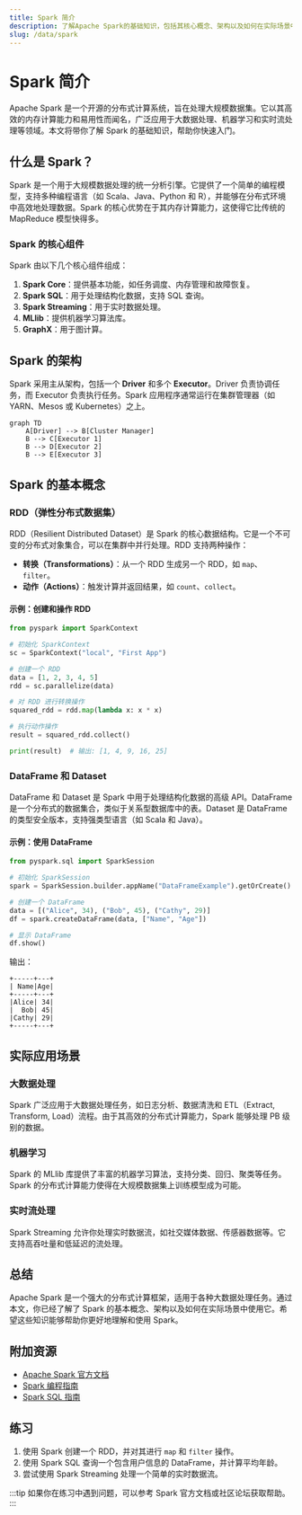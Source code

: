```yaml
---
title: Spark 简介
description: 了解Apache Spark的基础知识，包括其核心概念、架构以及如何在实际场景中使用它。
slug: /data/spark
---
```


# Spark 简介

Apache Spark 是一个开源的分布式计算系统，旨在处理大规模数据集。它以其高效的内存计算能力和易用性而闻名，广泛应用于大数据处理、机器学习和实时流处理等领域。本文将带你了解 Spark 的基础知识，帮助你快速入门。

## 什么是 Spark？

Spark 是一个用于大规模数据处理的统一分析引擎。它提供了一个简单的编程模型，支持多种编程语言（如 Scala、Java、Python 和 R），并能够在分布式环境中高效地处理数据。Spark 的核心优势在于其内存计算能力，这使得它比传统的 MapReduce 模型快得多。

### Spark 的核心组件

Spark 由以下几个核心组件组成：

1. **Spark Core**：提供基本功能，如任务调度、内存管理和故障恢复。
2. **Spark SQL**：用于处理结构化数据，支持 SQL 查询。
3. **Spark Streaming**：用于实时数据处理。
4. **MLlib**：提供机器学习算法库。
5. **GraphX**：用于图计算。

## Spark 的架构

Spark 采用主从架构，包括一个 **Driver** 和多个 **Executor**。Driver 负责协调任务，而 Executor 负责执行任务。Spark 应用程序通常运行在集群管理器（如 YARN、Mesos 或 Kubernetes）之上。

```mermaid
graph TD
    A[Driver] --> B[Cluster Manager]
    B --> C[Executor 1]
    B --> D[Executor 2]
    B --> E[Executor 3]
```

## Spark 的基本概念

### RDD（弹性分布式数据集）

RDD（Resilient Distributed Dataset）是 Spark 的核心数据结构。它是一个不可变的分布式对象集合，可以在集群中并行处理。RDD 支持两种操作：

- **转换（Transformations）**：从一个 RDD 生成另一个 RDD，如 `map`、`filter`。
- **动作（Actions）**：触发计算并返回结果，如 `count`、`collect`。

#### 示例：创建和操作 RDD

```python
from pyspark import SparkContext

# 初始化 SparkContext
sc = SparkContext("local", "First App")

# 创建一个 RDD
data = [1, 2, 3, 4, 5]
rdd = sc.parallelize(data)

# 对 RDD 进行转换操作
squared_rdd = rdd.map(lambda x: x * x)

# 执行动作操作
result = squared_rdd.collect()

print(result)  # 输出: [1, 4, 9, 16, 25]
```

### DataFrame 和 Dataset

DataFrame 和 Dataset 是 Spark 中用于处理结构化数据的高级 API。DataFrame 是一个分布式的数据集合，类似于关系型数据库中的表。Dataset 是 DataFrame 的类型安全版本，支持强类型语言（如 Scala 和 Java）。

#### 示例：使用 DataFrame

```python
from pyspark.sql import SparkSession

# 初始化 SparkSession
spark = SparkSession.builder.appName("DataFrameExample").getOrCreate()

# 创建一个 DataFrame
data = [("Alice", 34), ("Bob", 45), ("Cathy", 29)]
df = spark.createDataFrame(data, ["Name", "Age"])

# 显示 DataFrame
df.show()
```

输出：

```
+-----+---+
| Name|Age|
+-----+---+
|Alice| 34|
|  Bob| 45|
|Cathy| 29|
+-----+---+
```

## 实际应用场景

### 大数据处理

Spark 广泛应用于大数据处理任务，如日志分析、数据清洗和 ETL（Extract, Transform, Load）流程。由于其高效的分布式计算能力，Spark 能够处理 PB 级别的数据。

### 机器学习

Spark 的 MLlib 库提供了丰富的机器学习算法，支持分类、回归、聚类等任务。Spark 的分布式计算能力使得在大规模数据集上训练模型成为可能。

### 实时流处理

Spark Streaming 允许你处理实时数据流，如社交媒体数据、传感器数据等。它支持高吞吐量和低延迟的流处理。

## 总结

Apache Spark 是一个强大的分布式计算框架，适用于各种大数据处理任务。通过本文，你已经了解了 Spark 的基本概念、架构以及如何在实际场景中使用它。希望这些知识能够帮助你更好地理解和使用 Spark。

## 附加资源

- [Apache Spark 官方文档](https://spark.apache.org/docs/latest/)
- [Spark 编程指南](https://spark.apache.org/docs/latest/rdd-programming-guide.html)
- [Spark SQL 指南](https://spark.apache.org/docs/latest/sql-programming-guide.html)

## 练习

1. 使用 Spark 创建一个 RDD，并对其进行 `map` 和 `filter` 操作。
2. 使用 Spark SQL 查询一个包含用户信息的 DataFrame，并计算平均年龄。
3. 尝试使用 Spark Streaming 处理一个简单的实时数据流。

:::tip
如果你在练习中遇到问题，可以参考 Spark 官方文档或社区论坛获取帮助。
:::
